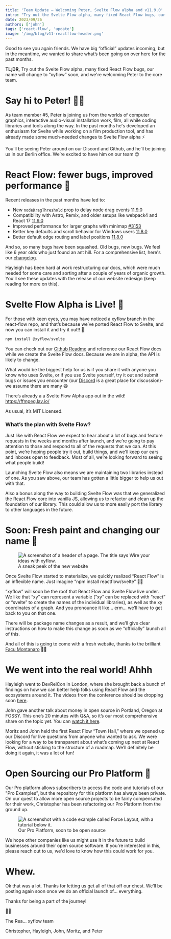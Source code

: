 ```yaml
---
title: 'Team Update – Welcoming Peter, Svelte Flow alpha and v11.9.0'
intro: "Try out the Svelte Flow alpha, many fixed React Flow bugs, our name will change to “xyflow” soon, and we're welcoming Peter to the core team."
date: 2023/09/26
authors: ['john']
tags: ['react-flow', 'update']
image: '/img/blog/v11-reactflow-header.png'
---
```



<BlogPostLayout>
Good to see you again friends. We have big “official” updates incoming, but in the meantime, we wanted to share what’s been going on over here for the past months.

**TL;DR,** Try out the Svelte Flow alpha, many fixed React Flow bugs, our name will change to “xyflow” soon, and we're welcoming Peter to the core team.

# Say hi to Peter! 👋🏻

As team member #5, Peter is joining us from the worlds of computer graphics, interactive audio-visual installation work, film, all while coding libraries and tools along the way. In the past months he's developed an enthusiasm for Svelte while working on a film production tool, and has already made some much-needed changes to Svelte Flow alpha ⚡️

You’ll be seeing Peter around on our Discord and Github, and he’ll be joining us in our Berlin office. We’re excited to have him on our team 😊

# React Flow: fewer bugs, improved performance 🧼

Recent releases in the past months have led to:

- New [`nodeDragThreshold` prop](https://reactflow.dev/api-reference/react-flow/#nodedragthreshold) to delay node drag events [11.9.0](https://github.com/xyflow/xyflow/blob/main/packages/reactflow/CHANGELOG.md)
- Compatibility with Astro, Remix, and older setups like webpack4 and React 17 [11.9.0](https://github.com/xyflow/xyflow/blob/main/packages/reactflow/CHANGELOG.md)
- Improved performance for larger graphs with minimap [#3153](https://github.com/xyflow/xyflow/pull/3153)
- Better key defaults and scroll behavior for Windows users [11.8.0](https://github.com/xyflow/xyflow/blob/main/packages/reactflow/CHANGELOG.md#1180)
- Better default edge routing and label positions [11.8.0](https://github.com/xyflow/xyflow/blob/main/packages/reactflow/CHANGELOG.md)

And so, so many bugs have been squashed. Old bugs, new bugs. We feel like 6 year olds who just found an ant hill. For a comprehensive list, here's our [changelog](https://github.com/xyflow/xyflow/blob/main/packages/reactflow/CHANGELOG.md).

Hayleigh has been hard at work restructuring our docs, which were much needed for some care and sorting after a couple of years of organic growth. You’ll see these updates with the release of our website redesign (keep reading for more on this).

# Svelte Flow Alpha is Live! 🎉

For those with keen eyes, you may have noticed a xyflow branch in the react-flow repo, and that’s because we’ve ported React Flow to Svelte, and now you can install it and try it out!! 🚀

```jsx
npm install @xyflow/svelte
```

You can check out our [Github Readme](https://github.com/xyflow/xyflow/tree/xyflow/packages/svelte#svelte-flow-alpha) and reference our React Flow docs while we create the Svelte Flow docs. Because we are in alpha, the API is likely to change.

What would be the biggest help for us is if you share it with anyone you know who uses Svelte, or if you use Svelte yourself, try it out and submit bugs or issues you encounter (our [Discord](https://discord.gg/TmAJQbwWDM) is a great place for discussion)- we assume there are many 😄

There’s already a a Svelte Flow Alpha app out in the wild! https://ffmpeg.lav.io/

As usual, it’s MIT Licensed.

### What’s the plan with Svelte Flow?

Just like with React Flow we expect to hear about a lot of bugs and feature requests in the weeks and months after launch, and we’re going to pay attention to those and respond to all of the requests that we can. At this point, we’re hoping people try it out, build things, and we’ll keep our ears and inboxes open to feedback. Most of all, we’re looking forward to seeing what people build!

Launching Svelte Flow also means we are maintaining two libraries instead of one. As you saw above, our team has gotten a little bigger to help us out with that.

Also a bonus along the way to building Svelte Flow was that we generalized the React Flow core into vanilla JS, allowing us to refactor and clean up the foundation of our library. This could allow us to more easily port the library to other languages in the future.

# Soon: Fresh paint and changing our name 🎨

<figure>
  <img
    src="/img/blog/2023-svelte-alpha-xyflow/xyflow-banner.png"
    alt="A screenshot of a header of a page. The title says Wire your ideas with xyflow."
  />
  <figcaption>A sneak peek of the new website</figcaption>
</figure>

Once Svelte Flow started to materialize, we quickly realized “React Flow” is an inflexible name. Just imagine “npm install reactflow/svelte” 😬😬

“xyflow” will soon be the roof that React Flow and Svelte Flow live under. We like that “xy” can represent a variable (”xy” can be replaced with “react” or “svelte” to create the names of the individual libraries), as well as the xy coordinates of a graph. And you pronounce it like… erm… we’ll have to get back to you on that one.

There will be package name changes as a result, and we’ll give clear instructions on how to make this change as soon as we “officially” launch all of this.

And all of this is going to come with a fresh website, thanks to the brilliant [Facu Montanaro](https://facumontanaro.com/) 👏🏻

# We went into the real world! Ahhh

Hayleigh went to DevRelCon in London, where she brought back a bunch of findings on how we can better help folks using React Flow and the ecosystems around it. The videos from the conference should be dropping soon [here](https://developerrelations.com/event/devrelcon-london-2023).

John gave another talk about money in open source in Portland, Oregon at FOSSY. This one’s 20 minutes with Q&A, so it’s our most comprehensive share on the topic yet. You can [watch it here](https://archive.org/details/fossy2023_Dear_Open_Source_lets_do_a_bet).

Moritz and John held the first React Flow “Town Hall,” where we opened up our Discord for live questions from anyone who wanted to ask. We were looking for a way to be transparent about what’s coming up next at React Flow, without sticking to the structure of a roadmap. We’ll definitely be doing it again, it was a lot of fun!

# Open Sourcing our Pro Platform 🎁

Our Pro platform allows subscribers to access the code and tutorials of our "Pro Examples", but the repository for this platform has always been private. On our quest to allow more open source projects to be fairly compensated for their work, Christopher has been refactoring our Pro Platform from the ground up.

<figure>
  <img
    src="/img/blog/2023-svelte-alpha-xyflow/dashboard.jpeg"
    alt="A screenshot with a code example called Force Layout, with a tutorial below it."
  />
  <figcaption>Our Pro Platform, soon to be open source</figcaption>
</figure>

We hope other companies like us might use it in the future to build businesses around their open source software. If you're interested in this, please reach out to us, we'd love to know how this could work for you.

# Whew.

Ok that was a lot. Thanks for letting us get all of that off our chest. We’ll be posting again soon once we do an official launch of... everything.

Thanks for being a part of the journey!

✌🏻

The Rea… xyflow team

Christopher, Hayleigh, John, Moritz, and Peter

</BlogPostLayout>
